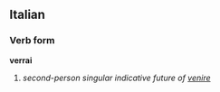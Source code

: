 ==Italian==
===Verb form===
'''verrai'''

# ''second-person singular indicative future of [[venire]]''